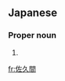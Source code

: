 ==Japanese==
{{wikipedia|lang=ja}}
{{ja-kanjitab|佐|久|間}}

===Proper noun===
{{ja-pos|proper noun|さくま}}

# {{surname|lang=ja|sort=さくま}}

[[fr:佐久間]]
